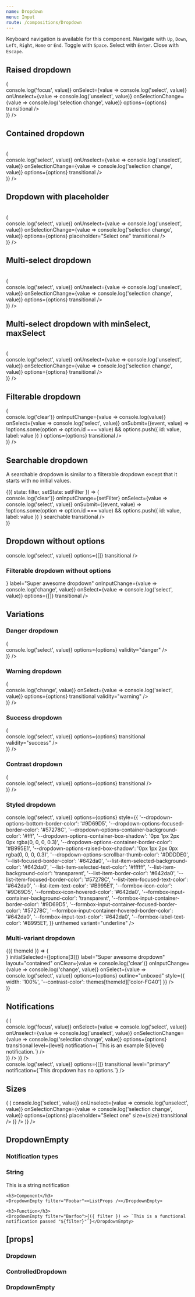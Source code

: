 ```yaml
---
name: Dropdown
menu: Input
route: /compositions/Dropdown
---
```



<PageTitle title="Dropdown" src="compositions/Dropdown" />

Keyboard navigation is available for this component. Navigate with `Up`, `Down`, `Left`, `Right`, `Home` or `End`. Toggle with `Space`. Select with `Enter`. Close with `Escape`.

## Raised dropdown

<Playground>
  <ThemeWrapper>
    <Flex direction="row" justifyContent="space-between" full wrap>
      <Looper
        list={variants}
        render={variant => (
          <div style={{ height: 300, width: '30%', maxWidth: 300, minWidth: 200, marginLeft: 20, marginRight: 20 }}>
            <ControlledDropdown
              inputVariant={variant}
              label="Super awesome dropdown"
              layout="raised"
              onItemFocus={(event, value) => console.log('focus', value)}
              onSelect={value => console.log('select', value)}
              onUnselect={value => console.log('unselect', value)}
              onSelectionChange={value => console.log('selection change', value)}
              options={options}
              transitional
            />
          </div>
        )}
      />
    </Flex>
  </ThemeWrapper>
</Playground>

## Contained dropdown

<Playground>
  <ThemeWrapper>
    <br />
    <Flex direction="row" justifyContent="space-between" full wrap>
      <Looper
        list={variants}
        render={variant => (
          <div style={{ height: 300, width: '30%', maxWidth: 300, minWidth: 200, marginLeft: 20, marginRight: 20 }}>
            <ControlledDropdown
              initialSelected={[options[3]]}
              inputVariant={variant}
              label="Super awesome dropdown"
              layout="contained"
              onSelect={value => console.log('select', value)}
              onUnselect={value => console.log('unselect', value)}
              onSelectionChange={value => console.log('selection change', value)}
              options={options}
              transitional
            />
          </div>
        )}
      />
    </Flex>
  </ThemeWrapper>
</Playground>

## Dropdown with placeholder

<Playground>
  <ThemeWrapper>
    <br />
    <Flex direction="row" justifyContent="space-between" full wrap>
      <Looper
        list={variants}
        render={variant => (
          <div style={{ height: 300, width: '30%', maxWidth: 300, minWidth: 200, marginLeft: 20, marginRight: 20 }}>
            <ControlledDropdown
              inputVariant={variant}
              label="Super awesome dropdown"
              layout="contained"
              onSelect={value => console.log('select', value)}
              onUnselect={value => console.log('unselect', value)}
              onSelectionChange={value => console.log('selection change', value)}
              options={options}
              placeholder="Select one"
              transitional
            />
          </div>
        )}
      />
    </Flex>
  </ThemeWrapper>
</Playground>

## Multi-select dropdown

<Playground>
  <ThemeWrapper>
    <br />
    <Flex direction="row" justifyContent="space-between" full wrap>
      <Looper
        list={variants}
        render={variant => (
          <div style={{ height: 300, width: '30%', maxWidth: 300, minWidth: 200, marginLeft: 20, marginRight: 20 }}>
            <ControlledDropdown
              initialSelected={[options[3]]}
              inputVariant={variant}
              label="Super awesome dropdown"
              layout="contained"
              maxSelect={-1}
              onSelect={value => console.log('select', value)}
              onUnselect={value => console.log('unselect', value)}
              onSelectionChange={value => console.log('selection change', value)}
              options={options}
              transitional
            />
          </div>
        )}
      />
    </Flex>
  </ThemeWrapper>
</Playground>

## Multi-select dropdown with minSelect, maxSelect

<Playground>
  <ThemeWrapper>
    <br />
    <Flex direction="row" justifyContent="space-between" full wrap>
      <Looper
        list={variants}
        render={variant => (
          <div style={{ height: 300, width: '30%', maxWidth: 300, minWidth: 200, marginLeft: 20, marginRight: 20 }}>
            <ControlledDropdown
              initialSelected={[options[3], options[4], options[5]]}
              inputVariant={variant}
              label="Super awesome dropdown"
              layout="contained"
              maxSelect={3}
              minSelect={1}
              onSelect={value => console.log('select', value)}
              onUnselect={value => console.log('unselect', value)}
              onSelectionChange={value => console.log('selection change', value)}
              options={options}
              transitional
            />
          </div>
        )}
      />
    </Flex>
  </ThemeWrapper>
</Playground>

## Filterable dropdown

<Playground>
  <ThemeWrapper>
    <Flex direction="row" justifyContent="space-between" full wrap>
      <Looper
        list={variants}
        render={variant => (
          <div style={{ height: 300, width: '30%', maxWidth: 300, minWidth: 200, marginLeft: 20, marginRight: 20 }}>
            <ControlledDropdown
              getFilteredOptions={handleFilter}
              initialSelected={[options[3]]}
              inputVariant={variant}
              label="Super awesome dropdown"
              onClear={value => console.log('clear')}
              onInputChange={value => console.log(value)}
              onSelect={value => console.log('select', value)}
              onSubmit={(event, value) =>
                !options.some(option => option.id === value) && options.push({ id: value, label: value })
              }
              options={options}
              transitional
            />
          </div>
        )}
      />
    </Flex>
  </ThemeWrapper>
</Playground>

## Searchable dropdown

A searchable dropdown is similar to a filterable dropdown except that it starts with no initial values.

<Playground>
  <ThemeWrapper>
    <StateWrapper initialState={''}>
      {({ state: filter, setState: setFilter }) => (
        <div style={{ height: 300, maxWidth: 300 }}>
          <ControlledDropdown
            emptyNotification={filter ? `No options were found for "${filter}".` : ''}
            getFilteredOptions={handleFilter}
            label="Super awesome dropdown"
            onClear={value => console.log('clear')}
            onInputChange={setFilter}
            onSelect={value => console.log('select', value)}
            onSubmit={(event, value) =>
              !options.some(option => option.id === value) && options.push({ id: value, label: value })
            }
            searchable
            transitional
          />
        </div>
      )}
    </StateWrapper>
  </ThemeWrapper>
</Playground>

## Dropdown without options

<Playground>
  <ThemeWrapper style={{ height: '300px' }}>
    <div style={{ maxWidth: 300 }}>
      <ControlledDropdown
        label="Super awesome dropdown"
        onSelect={value => console.log('select', value)}
        options={[]}
        transitional
      />
    </div>
  </ThemeWrapper>
</Playground>

### Filterable dropdown without options

<Playground>
  <ThemeWrapper style={{ height: '300px' }}>
    <div style={{ maxWidth: 300 }}>
      <ControlledDropdown
        getFilteredOptions={handleEmptyFilter}
        iconBefore={<SearchIcon size={14} />}
        label="Super awesome dropdown"
        onInputChange={value => console.log('change', value)}
        onSelect={value => console.log('select', value)}
        options={[]}
        transitional
      />
    </div>
  </ThemeWrapper>
</Playground>

## Variations

### Danger dropdown

<Playground>
  <ThemeWrapper>
    <Flex direction="row" justifyContent="space-between" full wrap>
      <Looper
        list={variants}
        render={variant => (
          <div style={{ height: 300, width: '30%', maxWidth: 300, minWidth: 200, marginLeft: 20, marginRight: 20 }}>
            <ControlledDropdown
              id="demo-danger-dropdown"
              initialSelected={[options[3]]}
              inputVariant={variant}
              label="Super awesome dropdown"
              onSelect={value => console.log('select', value)}
              options={options}
              validity="danger"
            />
          </div>
        )}
      />
    </Flex>
  </ThemeWrapper>
</Playground>

### Warning dropdown

<Playground>
  <ThemeWrapper>
    <Flex direction="row" justifyContent="space-between" full wrap>
      <Looper
        list={variants}
        render={variant => (
          <div style={{ height: 300, width: '30%', maxWidth: 300, minWidth: 200, marginLeft: 20, marginRight: 20 }}>
            <ControlledDropdown
              initialSelected={[options[3]]}
              inputVariant={variant}
              label="Super awesome dropdown"
              onInputChange={value => console.log('change', value)}
              onSelect={value => console.log('select', value)}
              options={options}
              transitional
              validity="warning"
            />
          </div>
        )}
      />
    </Flex>
  </ThemeWrapper>
</Playground>

### Success dropdown

<Playground>
  <ThemeWrapper>
    <Flex direction="row" justifyContent="space-between" full wrap>
      <Looper
        list={variants}
        render={variant => (
          <div style={{ height: 300, width: '30%', maxWidth: 300, minWidth: 200, marginLeft: 20, marginRight: 20 }}>
            <ControlledDropdown
              initialSelected={[options[3]]}
              inputVariant={variant}
              label="Super awesome dropdown"
              onSelect={value => console.log('select', value)}
              options={options}
              transitional
              validity="success"
            />
          </div>
        )}
      />
    </Flex>
  </ThemeWrapper>
</Playground>

### Contrast dropdown

<Playground>
  <ThemeWrapper contrast>
    <Flex direction="row" justifyContent="space-between" full wrap>
      <Looper
        list={variants}
        render={variant => (
          <div style={{ height: 300, width: '30%', maxWidth: 300, minWidth: 200, marginLeft: 20, marginRight: 20 }}>
            <ControlledDropdown
              contrast
              initialSelected={[options[3]]}
              inputVariant={variant}
              label="Super awesome dropdown"
              onSelect={value => console.log('select', value)}
              options={options}
              transitional
            />
          </div>
        )}
      />
    </Flex>
  </ThemeWrapper>
</Playground>

### Styled dropdown

<Playground>
  <div style={{ height: 300, maxWidth: 300, marginLeft: 20, marginRight: 20 }}>
    <ControlledDropdown
      id="demo-contrast-dropdown"
      initialSelected={[options[3]]}
      label="Super awesome dropdown"
      layout="contained"
      onSelect={value => console.log('select', value)}
      options={options}
      style={{
        '--dropdown-options-bottom-border-color': '#9D69D5',
        '--dropdown-options-focused-border-color': '#57278C',
        '--dropdown-options-container-background-color': '#fff',
        '--dropdown-options-container-box-shadow': '0px 1px 2px 0px rgba(0, 0, 0, 0.3)',
        '--dropdown-options-container-border-color': '#B995E1',
        '--dropdown-options-raised-box-shadow': '0px 1px 2px 0px rgba(0, 0, 0, 0.3)',
        '--dropdown-options-scrollbar-thumb-color': '#DDDDE0',
        '--list-focused-border-color': '#642da0',
        '--list-item-selected-background-color': '#642da0',
        '--list-item-selected-text-color': '#ffffff',
        '--list-item-background-color': 'transparent',
        '--list-item-border-color': '#642da0',
        '--list-item-focused-border-color': '#57278C',
        '--list-item-focused-text-color': '#642da0',
        '--list-item-text-color': '#B995E1',
        '--formbox-icon-color': '#9D69D5',
        '--formbox-icon-hovered-color': '#642da0',
        '--formbox-input-container-background-color': 'transparent',
        '--formbox-input-container-border-color': '#9D69D5',
        '--formbox-input-container-focused-border-color': '#57278C',
        '--formbox-input-container-hovered-border-color': '#642da0',
        '--formbox-input-text-color': '#642da0',
        '--formbox-label-text-color': '#B995E1',
      }}
      unthemed
      variant="underline"
    />
  </div>
</Playground>

### Multi-variant dropdown

<Playground>
  <ThemeWrapper withThemeId>
    {({ themeId }) => (
      <div style={{ height: 300, maxWidth: 300, marginLeft: 20, marginRight: 20 }}>
        <MultiVariantDropdown
          getFilteredOptions={handleFilter}
          iconBefore={<SearchIcon size={14} />}
          initialSelected={[options[3]]}
          label="Super awesome dropdown"
          layout="contained"
          onClear={value => console.log('clear')}
          onInputChange={value => console.log('change', value)}
          onSelect={value => console.log('select', value)}
          options={options}
          outline="unboxed"
          style={{ width: '100%', '--contrast-color': themes[themeId]['color-FG40'] }}
        />
      </div>
    )}
  </ThemeWrapper>
</Playground>

## Notifications

<Playground>
  <ThemeWrapper>
    <Looper
      list={['success', 'danger', 'warning', 'primary', 'neutral']}
      render={level => (
        <Rhythm py={3}>
          <Flex direction="row" justifyContent="space-between" full wrap>
            <Looper
              list={variants}
              render={variant => (
                <div
                  style={{ height: 300, width: '30%', maxWidth: 300, minWidth: 200, marginLeft: 20, marginRight: 20 }}
                >
                  <NotifiedControlledDropdown
                    initialSelected={[options[3]]}
                    inputVariant={variant}
                    label="Super awesome dropdown"
                    layout="raised"
                    onItemFocus={(event, value) => console.log('focus', value)}
                    onSelect={value => console.log('select', value)}
                    onUnselect={value => console.log('unselect', value)}
                    onSelectionChange={value => console.log('selection change', value)}
                    options={options}
                    transitional
                    level={level}
                    notification={`This is an example ${level} notification.`}
                  />
                </div>
              )}
            />
          </Flex>
        </Rhythm>
      )}
    />
  </ThemeWrapper>
</Playground>

<div style={{ height: 50 }} />

<Playground>
  <ThemeWrapper style={{ height: '300px' }}>
    <div style={{ maxWidth: 300 }}>
      <NotifiedControlledDropdown
        label="Super awesome dropdown"
        onSelect={value => console.log('select', value)}
        options={[]}
        transitional
        level="primary"
        notification={`This dropdown has no options.`}
      />
    </div>
  </ThemeWrapper>
</Playground>

## Sizes

<Playground>
  <ThemeWrapper>
    <Looper
      list={sizes}
      render={size => (
        <Rhythm my={3} grouped>
          <Looper
            list={variants}
            render={variant => (
              <Rhythm py={3} style={{ maxWidth: 300 }} grouped>
                <ControlledDropdown
                  inputVariant={variant}
                  label={`Size ${size}`}
                  layout="contained"
                  onSelect={value => console.log('select', value)}
                  onUnselect={value => console.log('unselect', value)}
                  onSelectionChange={value => console.log('selection change', value)}
                  options={options}
                  placeholder="Select one"
                  size={size}
                  transitional
                />
              </Rhythm>
            )}
          />
        </Rhythm>
      )}
    />
  </ThemeWrapper>
</Playground>

## DropdownEmpty

### Notification types

<Playground>
  <ThemeWrapper>
    <h3>String</h3>
    <DropdownEmpty>This is a string notification</DropdownEmpty>

    <h3>Component</h3>
    <DropdownEmpty filter="Foobar"><ListProps /></DropdownEmpty>

    <h3>Function</h3>
    <DropdownEmpty filter="Barfoo">{({ filter }) => `This is a functional notification passed "${filter}"`}</DropdownEmpty>

  </ThemeWrapper>
</Playground>

## \[props\]

### Dropdown

<Props of={Dropdown} />

### ControlledDropdown

<Props of={ControlledDropdown} />

### DropdownEmpty

<Props of={DropdownEmpty} />
